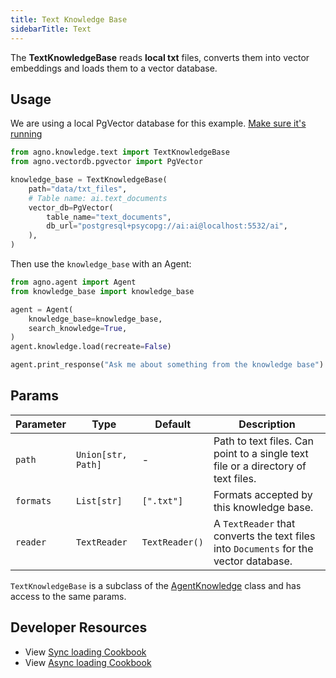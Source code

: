 ```yaml
---
title: Text Knowledge Base
sidebarTitle: Text
---
```


The **TextKnowledgeBase** reads **local txt** files, converts them into vector embeddings and loads them to a vector database.

## Usage

<Note>

We are using a local PgVector database for this example. [Make sure it's running](https://docs.agno.com/vectordb/pgvector)

</Note>

```python knowledge_base.py
from agno.knowledge.text import TextKnowledgeBase
from agno.vectordb.pgvector import PgVector

knowledge_base = TextKnowledgeBase(
    path="data/txt_files",
    # Table name: ai.text_documents
    vector_db=PgVector(
        table_name="text_documents",
        db_url="postgresql+psycopg://ai:ai@localhost:5532/ai",
    ),
)
```

Then use the `knowledge_base` with an Agent:

```python agent.py
from agno.agent import Agent
from knowledge_base import knowledge_base

agent = Agent(
    knowledge_base=knowledge_base,
    search_knowledge=True,
)
agent.knowledge.load(recreate=False)

agent.print_response("Ask me about something from the knowledge base")
```

## Params

| Parameter | Type               | Default        | Description                                                                           |
| --------- | ------------------ | -------------- | ------------------------------------------------------------------------------------- |
| `path`    | `Union[str, Path]` | -              | Path to text files. Can point to a single text file or a directory of text files.     |
| `formats` | `List[str]`        | `[".txt"]`     | Formats accepted by this knowledge base.                                              |
| `reader`  | `TextReader`       | `TextReader()` | A `TextReader` that converts the text files into `Documents` for the vector database. |

`TextKnowledgeBase` is a subclass of the [AgentKnowledge](/reference/knowledge/base) class and has access to the same params.

## Developer Resources

- View [Sync loading Cookbook](https://github.com/agno-agi/agno/blob/main/cookbook/agent_concepts/knowledge/text_kb.py)
- View [Async loading Cookbook](https://github.com/agno-agi/agno/blob/main/cookbook/agent_concepts/knowledge/text_kb_async.py)

